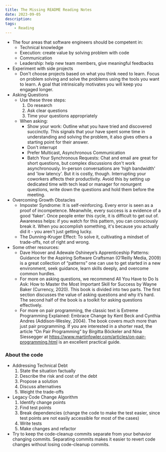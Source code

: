 ```yaml
---
title: The Missing README Reading Notes
date: 2023-09-05
description: 
tags:
    - Reading
---
```

- The four areas that software engineers should be competent in:
  - Technical knowledge
  - Execution: create value by solving problem with code
  - Communication
  - Leadership: help new team members, give meaningful feedbacks
- Experiment with side projects
  - Don't choose projects based on what you think need to learn. Focus on problem solving and solve the problems using the tools you want to learn. A goal that intrinsically motivates you will keep you engaged longer.
- Asking Questions
  - Use these three steps:
    1. Do research
    2. Ask clear questions
    3. Time your questions appropriately
  - When asking:
    - Show your work: Outline what you have tried and discovered succinctly. This signals that your have spent some time in understanding and solving the problem, it also gives others a starting point for their answer.  
    - Don't interrupt
    - Prefer Multicast, Asynchronous Communication
    - Batch Your Synchronous Requests: Chat and email are great for short questions, but complex discussions don't work asynchronously. In-person conversations are 'high bandwidth' and 'low latency'. But it is costly, though. Interrupting your coworkers affects their productivity. Avoid this by setting up dedicated time with tech lead or manager for nonurgent questions, write down the questions and hold them before the meeting.
- Overcoming Growth Obstacles
  - Imposter Syndrome: It is self-reinforcing. Every error is seen as a proof of incompetence. Meanwhile, every success is a evidence of a good 'faker'. Once people enter this cycle, it is difficult to get out of. Awareness helps: if you watch for this pattern, you can consciously break it. When you accomplish something, it's because you actually did it - you aren't just getting lucky.
  - The Dunning-Kruger Effect: To solve it, cultivating a mindset of trade-offs, not of right and wrong.
- Some other resources: 
  - Dave Hoover and Adewale Oshineye’s Apprenticeship Patterns: Guidance for the Aspiring Software Craftsman (O’Reilly Media, 2009) is a great collection of “patterns” one can use to get started in a new environment, seek guidance, learn skills deeply, and overcome common hurdles.
  - For more on asking questions, we recommend All You Have to Do Is Ask: How to Master the Most Important Skill for Success by Wayne Baker (Currency, 2020). This book is divided into two parts. The first section discusses the value of asking questions and why it’s hard. The second half of the book is a toolkit for asking questions effectively.
  - For more on pair programming, the classic text is Extreme Programming Explained: Embrace Change by Kent Beck and Cynthia Andres (Addison-Wesley, 2004). The book covers much more than just pair programming. If you are interested in a shorter read, the article “On Pair Programming” by Birgitta Böckeler and Nina Siessegger at https://www.martinfowler.com/articles/on-pair-programming.html is an excellent practical guide.
### About the code
- Addressing Technical Debt
  1. State the situation factually
  2. Describe the risk and cost of the debt
  3. Propose a solution
  4. Discuss alternatives
  5. Weight the trade-offs
- Legacy Code Change Algorithm
  1. Identify change points
  2. Find test points
  3. Break dependencies (change the code to make the test easier, since test points are not easily accessible for most of the cases)
  4. Write tests
  5. Make changes and refactor
- Try to keep the code-cleanup commits separate from your behavior changing commits. Separating commits makes it easier to revert code changes without losing code-cleanup commits.